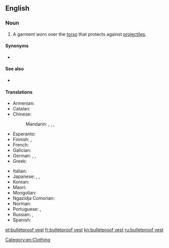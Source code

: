 ==English==
{{wikipedia}}

===Noun===
{{en-noun}}

# A garment worn over the [[torso]] that protects against [[projectile]]s.

====Synonyms====
* {{l|en|ballistic vest}}

====See also====
* {{l|en|vest buster}}

====Translations====
{{trans-top|bulletproof vest}}
* Armenian: {{t|hy|զրահաբաճկոն}}
* Catalan: {{t|ca|armilla antibales}}
* Chinese:
*: Mandarin: {{t|cmn|防彈衣|sc=Hani}}, {{t|cmn|防弹衣|tr=fángdànyī|sc=Hani}}, {{t|cmn|鋼絲背心|sc=Hani}}, {{t|cmn|钢丝背心|tr=gāngsī bèixīn|sc=Hani}}
* Esperanto: {{t|eo|kuglorezista veŝto}}
* Finnish: {{t|fi|luotiliivi}}, {{t|fi|[[luodinkestävä]] [[liivi]]}}
* French: {{t+|fr|gilet pare-balles|m}}
* Galician: {{t+|gl|chaleco antibalas|m}}
* German: {{t|de|beschusshemmende Weste|f}}, {{t|de|durchschusshemmende Weste|f}}, {{t|de|Schutzweste|f}}
* Greek: {{t|el|αλεξίσφαιρο γιλέκο|n}}
{{trans-mid}}
* Italian: {{t|it|giubbotto antiproiettile|m}}
* Japanese: {{t|ja|バリスティックベスト|tr=barisutikkubesuto|sc=Jpan}}, {{t|ja|ブレットプルーフベスト|tr=burettopurūfubesuto|sc=Jpan}}, {{t|ja|防弾チョッキ|tr=bōdan-chokki|sc=Jpan}}
* Korean: {{t+|ko|방탄복|tr=防彈服|sc=Kore}}
* Maori: {{t|mi|kahupeka}}
* Mongolian: {{t|mn|сум нэвтэрдэггүй хантааз|sc=Cyrl}}
* Ngazidja Comorian: {{t|zdj|sukuti ya risasi|c9|c10}}
* Norman: {{t|nrf|câsaque contre-boulets|f}} {{qualifier|Jersey}}
* Portuguese: {{t|pt|colete à prova de balas|m}}, {{t|pt|colete balístico|m}}
* Russian: {{t+|ru|бронежиле́т|m}}, {{t|ru|пуленепробива́емый жиле́т|m}}
* Spanish: {{t+|es|chaleco antibalas|m}}
{{trans-bottom}}

[[Category:en:Clothing]]

[[et:bulletproof vest]]
[[fr:bulletproof vest]]
[[kn:bulletproof vest]]
[[ru:bulletproof vest]]